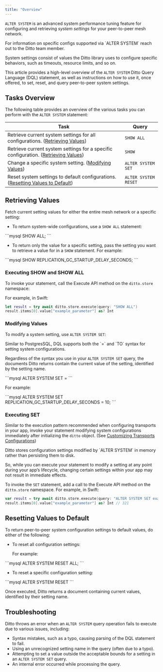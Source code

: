 ```yaml
---
title: "Overview"
---
```


`ALTER SYSTEM` is an advanced system performance tuning feature for configuring and retrieving *system settings* for your peer-to-peer mesh network.

<Info>
For information on specific configs supported via `ALTER SYSTEM` reach out to the Ditto team member.
</Info>

System settings consist of values the Ditto library uses to configure specific behaviors, such as timeouts, resource limits, and so on.

This article provides a high-level overview of the `ALTER SYSTEM` Ditto Query Language (DQL) statement, as well as instructions on how to use it, once offered, to set, reset, and query peer-to-peer system settings.

## Tasks Overview

The following table provides an overview of the various tasks you can perform with the `ALTER SYSTEM` statement:

| **Task**                                                                               | **Query**            |
| -------------------------------------------------------------------------------------- | -------------------- |
| Retrieve current system settings for all configurations. ([Retrieving Values](#retrieving-values))       | `SHOW ALL`           |
| Retrieve current system settings for a specific configuration. ([Retrieving Values](#retrieving-values)) | `SHOW`               |
| Change a specific system setting. ([Modifying Values](#modifying-values))                               | `ALTER SYSTEM SET`   |
| Reset system settings to default configurations. ([Resetting Values to Default](#resetting-values-to-default))     | `ALTER SYSTEM RESET` |

## Retrieving Values

Fetch current setting values for either the entire mesh network or a specific setting:

- To return system-wide configurations, use a `SHOW ALL` statement:

<CodeGroup>
```mysql
SHOW ALL;
```
</CodeGroup>

- To return only the value for a specific setting, pass the setting you want to retrieve a value for in a `SHOW` statement. For example:

<CodeGroup>
```mysql
SHOW REPLICATION_GC_STARTUP_DELAY_SECONDS;
```
</CodeGroup>

### Executing SHOW and SHOW ALL

To invoke your statement, call the Execute API method on the `ditto.store` namespace:

For example, in Swift:

```swift Swift
let result = try await ditto.store.execute(query: "SHOW ALL")
result.items[0].value["example_parameter"] as? Int
```

### Modifying Values

To modify a system setting, use `ALTER SYSTEM SET`:

<Info>
Similar to PostgresSQL, DQL supports both the `=` and `TO` syntax for setting system configurations.

Regardless of the syntax you use in your `ALTER SYSTEM SET` query, the documents Ditto returns contain the current value of the setting, identified by the setting name.
</Info>

<CodeGroup>
```mysql
ALTER SYSTEM SET <setting> = <value>
```
</CodeGroup>

For example:

<CodeGroup>
```mysql
ALTER SYSTEM SET REPLICATION_GC_STARTUP_DELAY_SECONDS = 10;
```
</CodeGroup>

### Executing SET

Similar to the execution pattern recommended when configuring transports in your app, invoke your statement modifying system configurations immediately after initializing the `ditto` object. (See [Customizing Transports Configurations](./customizing-transport-configurations))

<Warning>
Ditto stores configuration settings modified by `ALTER SYSTEM` in memory rather than persisting them to disk.

So, while you can execute your statement to modify a setting at any point during your app’s lifecycle, changing certain settings within your app may not result in immediate effects.
</Warning>

To invoke the `SET` statement, add a call to the Execute API method on the `ditto.store` namespace. For example, in Swift:

```swift Swift
var result = try await ditto.store.execute(query: "ALTER SYSTEM SET example_parameter = 321")
result.items[0].value["example_parameter"] as? Int // 321
```

## Resetting Values to Default

To return peer-to-peer system configuration settings to default values, do either of the following:

- To reset all configuration settings:

  For example:

<CodeGroup>
```mysql
ALTER SYSTEM RESET ALL;
```
</CodeGroup>

- To reset a specific configuration setting:

<CodeGroup>
```mysql
ALTER SYSTEM RESET <setting>
```
</CodeGroup>

Once executed, Ditto returns a document containing current values, identified by their setting name.

## Troubleshooting

Ditto throws an error when an `ALTER SYSTEM` query operation fails to execute due to various issues, including:

- Syntax mistakes, such as a typo, causing parsing of the DQL statement to fail.
- Using an unrecognized setting name in the query (often due to a typo).
- Attempting to set a value outside the acceptable bounds for a setting in an `ALTER SYSTEM SET` query.
- An internal error occurred while processing the query.



